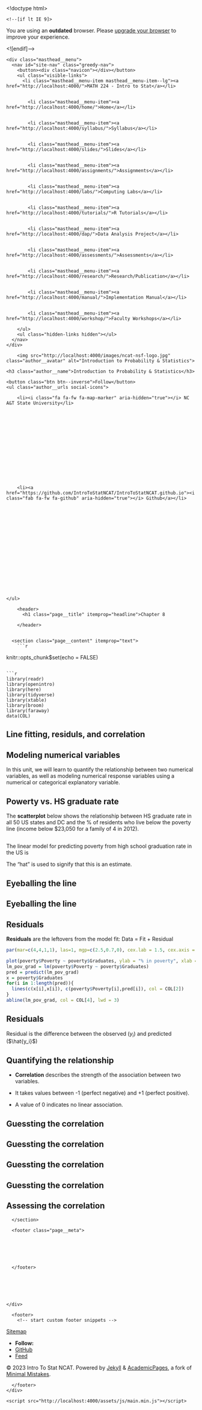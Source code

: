 

<!doctype html>
<html lang="en" class="no-js">
  <head>
    

<meta charset="utf-8">



<!-- begin SEO -->









<title>Chapter 8   MATH 224 - Intro to Stat</title>







<meta property="og:locale" content="en-US">
<meta property="og:site_name" content="MATH 224 - Intro to Stat">
<meta property="og:title" content="Chapter 8">


  <link rel="canonical" href="http://localhost:4000/files/Slides/PDFSlides/Chapter%208/Section%208.1%20Line%20Fitting%20Residuals%20and%20Correlation/Section8.1-LineFittingResidualsAndCorrelation.rmd">
  <meta property="og:url" content="http://localhost:4000/files/Slides/PDFSlides/Chapter%208/Section%208.1%20Line%20Fitting%20Residuals%20and%20Correlation/Section8.1-LineFittingResidualsAndCorrelation.rmd">







  

  












  <script type="application/ld+json">
    {
      "@context" : "http://schema.org",
      "@type" : "Person",
      "name" : "Intro To Stat NCAT",
      "url" : "http://localhost:4000",
      "sameAs" : null
    }
  </script>






<!-- end SEO -->


<link href="http://localhost:4000/feed.xml" type="application/atom+xml" rel="alternate" title="MATH 224 - Intro to Stat Feed">

<!-- http://t.co/dKP3o1e -->
<meta name="HandheldFriendly" content="True">
<meta name="MobileOptimized" content="320">
<meta name="viewport" content="width=device-width, initial-scale=1.0">

<script>
  document.documentElement.className = document.documentElement.className.replace(/\bno-js\b/g, '') + ' js ';
</script>

<!-- For all browsers -->
<link rel="stylesheet" href="http://localhost:4000/assets/css/main.css">

<meta http-equiv="cleartype" content="on">
    

<!-- start custom head snippets -->

<link rel="apple-touch-icon" sizes="57x57" href="http://localhost:4000/images/apple-touch-icon-57x57.png?v=M44lzPylqQ">
<link rel="apple-touch-icon" sizes="60x60" href="http://localhost:4000/images/apple-touch-icon-60x60.png?v=M44lzPylqQ">
<link rel="apple-touch-icon" sizes="72x72" href="http://localhost:4000/images/apple-touch-icon-72x72.png?v=M44lzPylqQ">
<link rel="apple-touch-icon" sizes="76x76" href="http://localhost:4000/images/apple-touch-icon-76x76.png?v=M44lzPylqQ">
<link rel="apple-touch-icon" sizes="114x114" href="http://localhost:4000/images/apple-touch-icon-114x114.png?v=M44lzPylqQ">
<link rel="apple-touch-icon" sizes="120x120" href="http://localhost:4000/images/apple-touch-icon-120x120.png?v=M44lzPylqQ">
<link rel="apple-touch-icon" sizes="144x144" href="http://localhost:4000/images/apple-touch-icon-144x144.png?v=M44lzPylqQ">
<link rel="apple-touch-icon" sizes="152x152" href="http://localhost:4000/images/apple-touch-icon-152x152.png?v=M44lzPylqQ">
<link rel="apple-touch-icon" sizes="180x180" href="http://localhost:4000/images/apple-touch-icon-180x180.png?v=M44lzPylqQ">
<link rel="icon" type="image/png" href="http://localhost:4000/images/favicon-32x32.png?v=M44lzPylqQ" sizes="32x32">
<link rel="icon" type="image/png" href="http://localhost:4000/images/android-chrome-192x192.png?v=M44lzPylqQ" sizes="192x192">
<link rel="icon" type="image/png" href="http://localhost:4000/images/favicon-96x96.png?v=M44lzPylqQ" sizes="96x96">
<link rel="icon" type="image/png" href="http://localhost:4000/images/favicon-16x16.png?v=M44lzPylqQ" sizes="16x16">
<link rel="manifest" href="http://localhost:4000/images/manifest.json?v=M44lzPylqQ">
<link rel="mask-icon" href="http://localhost:4000/images/safari-pinned-tab.svg?v=M44lzPylqQ" color="#000000">
<link rel="shortcut icon" href="/images/favicon.ico?v=M44lzPylqQ">
<meta name="msapplication-TileColor" content="#000000">
<meta name="msapplication-TileImage" content="http://localhost:4000/images/mstile-144x144.png?v=M44lzPylqQ">
<meta name="msapplication-config" content="http://localhost:4000/images/browserconfig.xml?v=M44lzPylqQ">
<meta name="theme-color" content="#ffffff">
<link rel="stylesheet" href="http://localhost:4000/assets/css/academicons.css"/>

<script type="text/x-mathjax-config"> MathJax.Hub.Config({ TeX: { equationNumbers: { autoNumber: "all" } } }); </script>
<script type="text/x-mathjax-config">
  MathJax.Hub.Config({
    tex2jax: {
      inlineMath: [ ['$','$'], ["\\(","\\)"] ],
      processEscapes: true
    }
  });
</script>
<script src='https://cdnjs.cloudflare.com/ajax/libs/mathjax/2.7.4/latest.js?config=TeX-MML-AM_CHTML' async></script>

<!-- end custom head snippets -->

  </head>

  <body>

    <!--[if lt IE 9]>
<div class="notice--danger align-center" style="margin: 0;">You are using an <strong>outdated</strong> browser. Please <a href="http://browsehappy.com/">upgrade your browser</a> to improve your experience.</div>
<![endif]-->
    

<div class="masthead">
  <div class="masthead__inner-wrap">
    <div class="masthead__menu">
      <nav id="site-nav" class="greedy-nav">
        <button><div class="navicon"></div></button>
        <ul class="visible-links">
          <li class="masthead__menu-item masthead__menu-item--lg"><a href="http://localhost:4000/">MATH 224 - Intro to Stat</a></li>
          
            
            <li class="masthead__menu-item"><a href="http://localhost:4000/home/">Home</a></li>
          
            
            <li class="masthead__menu-item"><a href="http://localhost:4000/syllabus/">Syllabus</a></li>
          
            
            <li class="masthead__menu-item"><a href="http://localhost:4000/slides/">Slides</a></li>
          
            
            <li class="masthead__menu-item"><a href="http://localhost:4000/assignments/">Assignments</a></li>
          
            
            <li class="masthead__menu-item"><a href="http://localhost:4000/labs/">Computing Labs</a></li>
          
            
            <li class="masthead__menu-item"><a href="http://localhost:4000/tutorials/">R Tutorials</a></li>
          
            
            <li class="masthead__menu-item"><a href="http://localhost:4000/dap/">Data Analysis Project</a></li>
          
            
            <li class="masthead__menu-item"><a href="http://localhost:4000/assessments/">Assessments</a></li>
          
            
            <li class="masthead__menu-item"><a href="http://localhost:4000/research/">Research/Publication</a></li>
          
            
            <li class="masthead__menu-item"><a href="http://localhost:4000/manual/">Implementation Manual</a></li>
          
            
            <li class="masthead__menu-item"><a href="http://localhost:4000/workshop/">Faculty Workshops</a></li>
          
        </ul>
        <ul class="hidden-links hidden"></ul>
      </nav>
    </div>
  </div>
</div>

    





<div id="main" role="main">
  


  <div class="sidebar sticky">
  



<div itemscope itemtype="http://schema.org/Person">

  <div class="author__avatar">
    
    	<img src="http://localhost:4000/images/ncat-nsf-logo.jpg" class="author__avatar" alt="Introduction to Probability & Statistics">
    
  </div>

  <div class="author__content">
    <h3 class="author__name">Introduction to Probability & Statistics</h3>
    
  </div>

  <div class="author__urls-wrapper">
    <button class="btn btn--inverse">Follow</button>
    <ul class="author__urls social-icons">
      
        <li><i class="fa fa-fw fa-map-marker" aria-hidden="true"></i> NC A&T State University</li>
      
      
      
      
      
       
      
      
      
      
      
      
      
      
      
        <li><a href="https://github.com/IntroToStatNCAT/IntroToStatNCAT.github.io"><i class="fab fa-fw fa-github" aria-hidden="true"></i> Github</a></li>
      
      
      
      
      
      
      
      
      
      
      
      
      
      
      
      
      
      
    </ul>
  </div>
</div>

  
  </div>


  <article class="page" itemscope itemtype="http://schema.org/CreativeWork">
    <meta itemprop="headline" content="Chapter 8">
    
    
    

    <div class="page__inner-wrap">
      
        <header>
          <h1 class="page__title" itemprop="headline">Chapter 8
</h1>
          
        
        
        
        
             
        
    
        </header>
      

      <section class="page__content" itemprop="text">
        ```r
knitr::opts_chunk$set(echo = FALSE)
```

```r
library(readr)
library(openintro)
library(here)
library(tidyverse)
library(xtable)
library(broom)
library(faraway)
data(COL)
```

# Line fitting, residuls, and correlation

## Modeling numerical variables

In this unit, we will learn to quantify the relationship between two numerical variables, as well as modeling numerical response variables using a numerical or categorical explanatory variable.

## Powerty vs. HS graduate rate

The **scatterplot** below shows the relationship between HS graduate rate in all 50 US states and DC and the % of residents who live below the poverty line (income below \$23,050 for a family of 4 in 2012).

\begin{columns}

\begin{column}{0.5\textwidth}
```r
poverty = read.table("dataset/poverty.txt", header = T, sep = "\t")

par(mar=c(4,4,1,1), las=1, mgp=c(2.5,0.7,0), cex.lab = 2, cex.axis = 2)
plot(poverty$Poverty ~ poverty$Graduates, ylab = "% in poverty", xlab = "% HS grad", pch=19, col=COL[1,2])

```
\end{column}

\begin{column}{0.45\textwidth}

\alert{Response variable?}

\pause

\% in poverty

\pause

\alert{Explanatory variable?}

\pause

\% HS grad

\pause

\alert{Relationship?}

\pause

Linear, negative, moderately strong

\end{column}

\end{columns}

##

The linear model for predicting poverty from high school graduation rate in the US is

\centering{$\hat{\text{poverty}} = 64.78-0.62 \times HS_{grad}$}

\raggedright The "hat" is used to signify that this is an estimate.

##

\alert{The high school graduate rate in Georgia is 85.1\%. What poverty level does the model predict for this state?}

\pause

\centering{$64.78-0.62 \times 85.1 = 12.018$}

## Eyeballing the line

\begin{columns}

\begin{column}{0.35\textwidth}

\alert{Which of the following appears to be the line that best fits the linear relationship between \% in poverty and \% HS grad? Choose one}

\end{column}

\begin{column}{0.6\textwidth}

```r
par(mar=c(4,4,1,1), las=1, mgp=c(2.5,0.7,0), cex.lab = 1.5, cex.axis = 1.5)

plot(poverty$Poverty ~ poverty$Graduates, ylab = "% in poverty", xlab = "% HS grad", pch=19, col=COL[1,2])
abline(lm(poverty$Poverty ~ poverty$Graduates), col = COL[4], lwd = 3, lty = 1)

y1 = lm(poverty$Poverty ~ poverty$Graduates)$coefficients[1] + 2 + (1.1 * lm(poverty$Poverty ~ poverty$Graduates)$coefficients[2]) * poverty$Graduates
abline(lm(y1 ~ poverty$Graduates), lwd = 3, col = COL[2], lty = 2)

abline(h = 14, lwd = 3, col = COL[5], lty = 3)

y2 = 114 - (12/10) * seq(70,100,1)
abline(lm(y2 ~ seq(70,100,1)), lwd = 3, col = COL[3], lty = 4)

legend("topright", inset = 0.05, c("(a)","(b)","(c)", "(d)"), 
       col = c(COL[4],COL[2],COL[5],COL[3]), lwd = 3, lty = c(1,2,3,4))
```

\end{column}

\end{columns}

## Eyeballing the line

\begin{columns}

\begin{column}{0.35\textwidth}

\alert{Which of the following appears to be the line that best fits the linear relationship between \% in poverty and \% HS grad? Choose one}

\textcolor{blue}{Answer:} \textcolor{blue}{(a) Solid Red Line}

\end{column}

\begin{column}{0.6\textwidth}

```r
par(mar=c(4,4,1,1), las=1, mgp=c(2.5,0.7,0), cex.lab = 1.5, cex.axis = 1.5)

plot(poverty$Poverty ~ poverty$Graduates, ylab = "% in poverty", xlab = "% HS grad", pch=19, col=COL[1,2])
abline(lm(poverty$Poverty ~ poverty$Graduates), col = COL[4], lwd = 3, lty = 1)

y1 = lm(poverty$Poverty ~ poverty$Graduates)$coefficients[1] + 2 + (1.1 * lm(poverty$Poverty ~ poverty$Graduates)$coefficients[2]) * poverty$Graduates
abline(lm(y1 ~ poverty$Graduates), lwd = 3, col = COL[2], lty = 2)

abline(h = 14, lwd = 3, col = COL[5], lty = 3)

y2 = 114 - (12/10) * seq(70,100,1)
abline(lm(y2 ~ seq(70,100,1)), lwd = 3, col = COL[3], lty = 4)

legend("topright", inset = 0.05, c("(a)","(b)","(c)", "(d)"), 
       col = c(COL[4],COL[2],COL[5],COL[3]), lwd = 3, lty = c(1,2,3,4))
```

\end{column}

\end{columns}

## Residuals

**Residuals** are the leftovers from the model fit: Data = Fit + Residual

```r
par(mar=c(4,4,1,1), las=1, mgp=c(2.5,0.7,0), cex.lab = 1.5, cex.axis = 1.5)

plot(poverty$Poverty ~ poverty$Graduates, ylab = "% in poverty", xlab = "% HS grad", pch=19, col=COL[1,2], cex.lab = 2, cex.axis = 2)
lm_pov_grad = lm(poverty$Poverty ~ poverty$Graduates)
pred = predict(lm_pov_grad)
x = poverty$Graduates
for(i in 1:length(pred)){
  lines(c(x[i],x[i]), c(poverty$Poverty[i],pred[i]), col = COL[2])
}
abline(lm_pov_grad, col = COL[4], lwd = 3)
```

## Residuals

Residual is the difference between the observed ($y_i$) and predicted ($\hat{y_i}$)

\centering{$e_i = y_i - \hat{y_i}$}

\begin{columns}

\begin{column}{0.5\textwidth}
```r
par(mar=c(4,4,1,1), las=1, mgp=c(2.5,0.7,0), cex.lab = 1.5, cex.axis = 1.5)

plot(poverty$Poverty ~ poverty$Graduates, ylab = "% in poverty", xlab = "% HS grad", pch=19, col=COL[1,2], cex.axis = 2, cex.lab = 2)
lm_pov_grad = lm(poverty$Poverty ~ poverty$Graduates)

pred = predict(lm_pov_grad)
x = poverty$Graduates

for(i in c(9,40)){
  lines(c(x[i],x[i]), c(poverty$Poverty[i],pred[i]), col = COL[2])
  text(x[i]+0.5, poverty$Poverty[i], "y", cex = 1.5, col = "blue")
  text(x[i]+1.2, mean(c(poverty$Poverty[i],pred[i])), as.character(round(poverty$Poverty[i] - pred[i],2)), cex = 3, col = "orange")
  text(x[i]-0.5, pred[i], expression(hat(y)), cex = 2, col = COL[4])
}
text(x[9], poverty$Poverty[9] + 0.5, "DC", col = COL[2],cex = 1.8)
text(x[40], poverty$Poverty[40] - 0.5, "RI", col = COL[2],cex = 1.8)

abline(lm_pov_grad, col = COL[4], lwd = 3)
```
\end{column}

\begin{column}{0.45\textwidth}

\pause

\begin{itemize}

\item \% living in poverty in DC is 5.44\% more than predicted.

\pause

\item \% living in poverty in RI is 4.16\% less than predicted.

\end{itemize}

\end{column}

\end{columns}

## Quantifying the relationship

- **Correlation** describes the strength of the \underline{linear} association between two variables.

\pause

- It takes values between -1 (perfect negative) and +1 (perfect positive).

\pause

- A value of 0 indicates no linear association.

## Guessting the correlation

\alert{Which of the following is the best guess for the correlation between \% in poverty and \% HS grad?}

\begin{columns}

\begin{column}{0.3\textwidth}

A) 0.6

B) -0.75

C) -0.1

D) 0.02

C) -1.5

\end{column}

\begin{column}{0.65\textwidth}

```r
par(mar=c(4,4,1,1), las=1, mgp=c(2.5,0.7,0), cex.lab = 2, cex.axis = 2)
plot(poverty$Poverty ~ poverty$Graduates, ylab = "% in poverty", xlab = "% HS grad", pch=19, col=COL[1,2])
lm_pov_grad = lm(poverty$Poverty ~ poverty$Graduates)
abline(lm_pov_grad, col = COL[4], lwd = 3)
```

\end{column}

\end{columns}

## Guessting the correlation

\alert{Which of the following is the best guess for the correlation between \% in poverty and \% HS grad?}

\begin{columns}

\begin{column}{0.3\textwidth}

A) 0.6

B) \textcolor{red}{-0.75}

C) -0.1

D) 0.02

C) -1.5

\end{column}

\begin{column}{0.65\textwidth}

```r
par(mar=c(4,4,1,1), las=1, mgp=c(2.5,0.7,0), cex.lab = 2, cex.axis = 2)
plot(poverty$Poverty ~ poverty$Graduates, ylab = "% in poverty", xlab = "% HS grad", pch=19, col=COL[1,2])
lm_pov_grad = lm(poverty$Poverty ~ poverty$Graduates)
abline(lm_pov_grad, col = COL[4], lwd = 3)
```

\end{column}

\end{columns}


## Guessting the correlation

\alert{Which of the following is the best guess for the correlation between \% in poverty and \% female householder, no husband present?}

\begin{columns}

\begin{column}{0.3\textwidth}

A) 0.1

B) -0.6

C) -0.4

D) 0.9

C) 0.5

\end{column}

\begin{column}{0.65\textwidth}

```r
par(mar=c(4,4,1,1), las=1, mgp=c(2.5,0.7,0), cex.lab = 2, cex.axis = 2)
plot(poverty$Poverty ~ poverty$PercentFemaleHouseholderNoHusbandPresent, ylab = "% in poverty", xlab = "% female householder, no husband present", pch=19, col=COL[1,2])

```

\end{column}

\end{columns}

## Guessting the correlation

\alert{Which of the following is the best guess for the correlation between \% in poverty and \% female householder, no husband present?}

\begin{columns}

\begin{column}{0.3\textwidth}

A) 0.1

B) -0.6

C) -0.4

D) 0.9

C) \textcolor{red}{0.5}

\end{column}

\begin{column}{0.65\textwidth}

```r
par(mar=c(4,4,1,1), las=1, mgp=c(2.5,0.7,0), cex.lab = 2, cex.axis = 2)
plot(poverty$Poverty ~ poverty$PercentFemaleHouseholderNoHusbandPresent, ylab = "% in poverty", xlab = "% female householder, no husband present", pch=19, col=COL[1,2])

```

\end{column}

\end{columns}

## Assessing the correlation

\alert{Which of the following has the strongest correlation, i.e. correlation coeeficient closest to +1 or -1?}

\begin{columns}

\begin{column}{0.65\textwidth}

```r
set.seed(179)

# 4 scatterplots

x = seq(0,10,0.1)
yNonLin = (x-3)^2 - 4 + rnorm(length(x), mean = 0, sd = 1)
yPosLinStrong = 3*x + 10 + rnorm(length(x), mean = 0, sd = 2)
yPosLinWeak = 3*x + 10 + rnorm(length(x), mean = 0, sd = 20)
yNegLinWeak = -3*x + 10 + rnorm(length(x), mean = 0, sd = 5)

par(mar=c(2,1,1,1), las=1, mgp=c(0.5,0.7,0), mfrow = c(2,2), cex.lab = 2, cex.axis = 2)

plot(yNonLin ~ x, ylab = "", xlab = "(a)", pch=19, col=COL[1,2], axes = FALSE)
box()

plot(yPosLinStrong ~ x, ylab = "", xlab = "(b)", pch=19, col=COL[1,2], axes = FALSE)
box()

plot(yPosLinWeak ~ x, ylab = "", xlab = "(c)", pch=19, col=COL[1,2], axes = FALSE)
box()

plot(yNegLinWeak ~ x, ylab = "", xlab = "(d)", pch=19, col=COL[1,2], axes = FALSE)
box()
```

\end{column}

\begin{column}{0.3\textwidth}

\pause

\alert{(b) \rightarrow correlation means \underline{linear} association}

\end{column}

\end{columns}

        
      </section>

      <footer class="page__meta">
        
        




      </footer>

      

      


    </div>

    
  </article>

  
  
</div>


    <div class="page__footer">
      <footer>
        <!-- start custom footer snippets -->
<a href="/sitemap/">Sitemap</a>
<!-- end custom footer snippets -->

        

<div class="page__footer-follow">
  <ul class="social-icons">
    
      <li><strong>Follow:</strong></li>
    
    
    
    
      <li><a href="http://github.com/IntroToStatNCAT/IntroToStatNCAT.github.io"><i class="fab fa-github" aria-hidden="true"></i> GitHub</a></li>
    
    
    <li><a href="http://localhost:4000/feed.xml"><i class="fa fa-fw fa-rss-square" aria-hidden="true"></i> Feed</a></li>
  </ul>
</div>

<div class="page__footer-copyright">&copy; 2023 Intro To Stat NCAT. Powered by <a href="http://jekyllrb.com" rel="nofollow">Jekyll</a> &amp; <a href="https://github.com/academicpages/academicpages.github.io">AcademicPages</a>, a fork of <a href="https://mademistakes.com/work/minimal-mistakes-jekyll-theme/" rel="nofollow">Minimal Mistakes</a>.</div>

      </footer>
    </div>

    <script src="http://localhost:4000/assets/js/main.min.js"></script>




  <script>
  (function(i,s,o,g,r,a,m){i['GoogleAnalyticsObject']=r;i[r]=i[r]||function(){
  (i[r].q=i[r].q||[]).push(arguments)},i[r].l=1*new Date();a=s.createElement(o),
  m=s.getElementsByTagName(o)[0];a.async=1;a.src=g;m.parentNode.insertBefore(a,m)
  })(window,document,'script','//www.google-analytics.com/analytics.js','ga');

  ga('create', '', 'auto');
  ga('send', 'pageview');
</script>






  </body>
</html>

